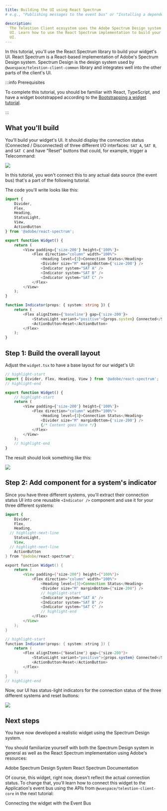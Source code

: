 ```yaml
---
title: Building the UI using React Spectrum
# e.g., "Publishing messages to the event bus" or "Installing a dependency using npm"

description:
  The Telestion Client ecosystem uses the Adobe Spectrum Design system for its
  UI. Learn how to use the React Spectrum implementation to build your widget's
  UI.
---
```


<!--
Tutorial
========

=== When to use this template:
Use this template when you want to give a quick, step-by-step tutorial for solving a specific
technical problem. Tutorials allow the reader to learn how to implement something within
their projects quickly.

=== When not to use this template:
When your article focuses more on a concept/technology and is not rooted in a specific technical
problem ("how to do XY?"), consider using a guide instead.

=== Guide or Tutorial
A tutorial provides a quick, technical "step-by-step" tutorial for a
given problem. Thus, a guide describes less the handling of a specific problem
and more the general interaction of the reader with a given concept.

Example with npm articles:
- "npm": (Concept, explaining what npm is)
- "Installing a dependency with npm" (Tutorial, providing a quick tutorial to
  solve a technical problem)
- "Managing dependencies with npm" (Guide, including both technical knowledge, but
  also best practices and more)

=== Writing tips:
- Write in the present tense
- Use neutral pronouns (they/them instead of he/she and him/her)
- Be respectful to everyone
- Be aware of the potential for cultural misunderstandings
- Provide explanations for what you do, but focus on the step-by-step guide
  without deeply explaining every technical decision and why it's best prcatice
  to do so (you can describe best practices in a guide, a tutorial must focus on
  keeping the "step by step" flow going)
-->

<!-- Relevant imports: -->


<!-- Short description of what the article covers: -->

In this tutorial, you'll use the React Spectrum library to build your widget's
UI. React Spectrum is a React-based implementation of Adobe's Spectrum Design
system. Spectrum Design is the design system used by
`@wuespace/telestion-client-common` library and integrates well into the other
parts of the client's UI.

:::info Prerequisites

To complete this tutorial, you should be familiar with React, TypeScript, and
have a widget bootstrapped according to the
[Bootstrapping a widget tutorial](../bootstrapping-a-widget).

:::

## What you'll build

You'll build your widget's UI. It should display the connection status
(Connected / Disconnected) of three different I/O interfaces: `SAT A`, `SAT B`,
and `SAT C` and have "Reset" buttons that could, for example, trigger a
Telecommand:

<Image src="img/client/my-first-widget/04.png" center />

In this tutorial, you won't connect this to any actual data source (the event
bus) that's a part of the following tutorial.

The code you'll write looks like this:

```ts title='src/widgets/my-new-widget/widget.tsx'
import {
	Divider,
	Flex,
	Heading,
	StatusLight,
	View,
	ActionButton
} from '@adobe/react-spectrum';

export function Widget() {
	return (
		<View padding={'size-200'} height={'100%'}>
			<Flex direction="column" width="100%">
				<Heading level={3}>Connection Status</Heading>
				<Divider size="M" marginBottom={'size-200'} />
				<Indicator system="SAT A" />
				<Indicator system="SAT B" />
				<Indicator system="SAT C" />
			</Flex>
		</View>
	);
}

function Indicator(props: { system: string }) {
	return (
		<Flex alignItems={'baseline'} gap={'size-200'}>
			<StatusLight variant="positive">{props.system} Connected</StatusLight>
			<ActionButton>Reset</ActionButton>
		</Flex>
	);
}
```

## Step 1: Build the overall layout

Adjust the `widget.tsx` to have a base layout for our widget's UI:

```ts title='src/widgets/my-new-widget/widget.tsx'
// highlight-start
import { Divider, Flex, Heading, View } from '@adobe/react-spectrum';
// highlight-end

export function Widget() {
	// highlight-start
	return (
		<View padding={'size-200'} height={'100%'}>
			<Flex direction="column" width="100%">
				<Heading level={3}>Connection Status</Heading>
				<Divider size="M" marginBottom={'size-200'} />
				{/* Content goes here */}
			</Flex>
		</View>
	);
	// highlight-end
}
```

The result should look something like this:

<Image src="img/client/my-first-widget/03.png" center />

## Step 2: Add component for a system's indicator

Since you have three different systems, you'll extract their connection status
UI into one reusable `<Indicator />` component and use it for your three
different systems:

```java title='Car.java'
import {
	Divider,
	Flex,
	Heading,
  // highlight-next-line
	StatusLight,
	View,
  // highlight-next-line
	ActionButton
} from '@adobe/react-spectrum';

export function Widget() {
	return (
		<View padding={'size-200'} height={'100%'}>
			<Flex direction="column" width="100%">
				<Heading level={3}>Connection Status</Heading>
				<Divider size="M" marginBottom={'size-200'} />
				// highlight-start
				<Indicator system="SAT A" />
				<Indicator system="SAT B" />
				<Indicator system="SAT C" />
				// highlight-end
			</Flex>
		</View>
	);
}

// highlight-start
function Indicator(props: { system: string }) {
	return (
		<Flex alignItems={'baseline'} gap={'size-200'}>
			<StatusLight variant="positive">{props.system} Connected</StatusLight>
			<ActionButton>Reset</ActionButton>
		</Flex>
	);
}
// highlight-end
```

Now, our UI has status-light indicators for the connection status of the three
different systems and reset buttons:

<!-- vale off -->
<Image src="img/client/my-first-widget/04.png" center />
<!-- vale on -->

## Next steps

<!-- Short concluding sentence: -->

You have now developed a realistic widget using the Spectrum Design system.

You should familiarize yourself with both the Spectrum Design system in general
as well as the React Spectrum implementation using Adobe's resources:

<Reference to="https://spectrum.adobe.com/">
	Adobe Spectrum Design System
</Reference>
<Reference to="https://react-spectrum.adobe.com/react-spectrum/index.html">
	React Spectrum Documentation
</Reference>

Of course, this widget, right now, doesn't reflect the actual connection status.
To change that, you'll learn how to connect this widget to the Application's
event bus using the APIs from `@wuespace/telestion-client-core` in the next
tutorial:

<!-- Links to next steps/related articles -->

<Reference to="../connecting-with-event-bus">
	Connecting the widget with the Event Bus
</Reference>

<!--
Snippets
--------

<Reference to="../other-article">
    Relative Link to other article
</Reference>

<Reference to="https://www.example.com">
    Example Website
</Reference>
-->
